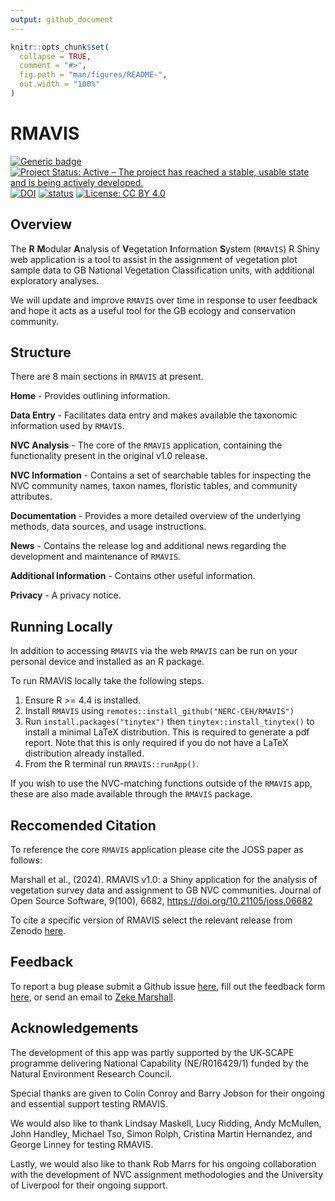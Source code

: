 ```yaml
---
output: github_document
---
```


```r
knitr::opts_chunk$set(
  collapse = TRUE,
  comment = "#>",
  fig.path = "man/figures/README-",
  out.width = "100%"
)
```

# RMAVIS

<!-- badges: start -->
[![Generic badge](https://img.shields.io/badge/Version-1.1.1-green.svg)]()
[![Project Status: Active – The project has reached a stable, usable state and is being actively developed.](https://www.repostatus.org/badges/latest/active.svg)](https://www.repostatus.org/#active)
[![DOI](https://zenodo.org/badge/722095560.svg)](https://zenodo.org/badge/latestdoi/722095560)
[![status](https://joss.theoj.org/papers/460c6f934a108fcf5a16d0f2ab77492e/status.svg)](https://joss.theoj.org/papers/460c6f934a108fcf5a16d0f2ab77492e)
[![License: CC BY 4.0](https://img.shields.io/badge/License-LGPL 3.0-lightgrey.svg)](https://opensource.org/license/lgpl-3-0)
<!-- badges: end -->
          
## Overview

The **R** **M**odular **A**nalysis of **V**egetation **I**nformation **S**ystem 
(`RMAVIS`) R Shiny web application is a tool to assist in the assignment of 
vegetation plot sample data to GB National Vegetation Classification units,
with additional exploratory analyses.

We will update and improve `RMAVIS` over time in response to user feedback and hope it acts as a useful
tool for the GB ecology and conservation community.

## Structure

There are 8 main sections in `RMAVIS` at present.

**Home** - Provides outlining information.

**Data Entry** - Facilitates data entry and makes available the taxonomic information used by `RMAVIS`.

**NVC Analysis** - The core of the `RMAVIS` application, containing the functionality present in the original v1.0 release.

**NVC Information** - Contains a set of searchable tables for inspecting the NVC community names, taxon names, floristic tables, and community attributes.

**Documentation** - Provides a more detailed overview of the underlying methods, data sources, and usage instructions.

**News** - Contains the release log and additional news regarding the development and maintenance of `RMAVIS`.

**Additional Information** - Contains other useful information.

**Privacy** - A privacy notice.

## Running Locally

In addition to accessing `RMAVIS` via the web `RMAVIS` can be run on your personal device and installed as an R package.

To run RMAVIS locally take the following steps.

1.  Ensure R >= 4.4 is installed.
2.  Install `RMAVIS` using `remotes::install_github("NERC-CEH/RMAVIS")`
3.  Run `install.packages("tinytex")` then `tinytex::install_tinytex()` to install a minimal LaTeX distribution.
    This is required to generate a pdf report.
    Note that this is only required if you do not have a LaTeX distribution already installed.
4.  From the R terminal run `RMAVIS::runApp()`.

If you wish to use the NVC-matching functions outside of the `RMAVIS` app, 
these are also made available through the `RMAVIS` package.

## Reccomended Citation

To reference the core `RMAVIS` application please cite the JOSS paper as follows:

Marshall et al., (2024). RMAVIS v1.0: a Shiny application for the
analysis of vegetation survey data and assignment to GB NVC communities.
Journal of Open Source Software, 9(100), 6682,
<https://doi.org/10.21105/joss.06682>

To cite a specific version of RMAVIS select the relevant release from Zenodo [here](https://zenodo.org/search?q=parent.id%3A10818640&f=allversions%3Atrue&l=list&p=1&s=10&sort=version).

## Feedback

To report a bug please submit a Github issue [here](https://github.com/NERC-CEH/RMAVIS/issues), 
fill out the feedback form [here](https://forms.office.com/e/ByLgRPjT8J), 
or send an email to [Zeke Marshall](mailto:zekmar@ceh.ac.uk?subject=RMAVIS).

## Acknowledgements
The development of this app was partly supported by the UK‐SCAPE 
programme delivering National Capability (NE/R016429/1) funded by the 
Natural Environment Research Council.

Special thanks are given to Colin Conroy and Barry Jobson for their ongoing and
essential support testing RMAVIS.

We would also like to thank Lindsay Maskell, Lucy Ridding, Andy McMullen, John Handley, 
Michael Tso, Simon Rolph, Cristina Martin Hernandez, and George Linney for testing RMAVIS.

Lastly, we would also like to thank Rob Marrs for his ongoing collaboration 
with the development of NVC assignment methodologies and the 
University of Liverpool for their ongoing support.


